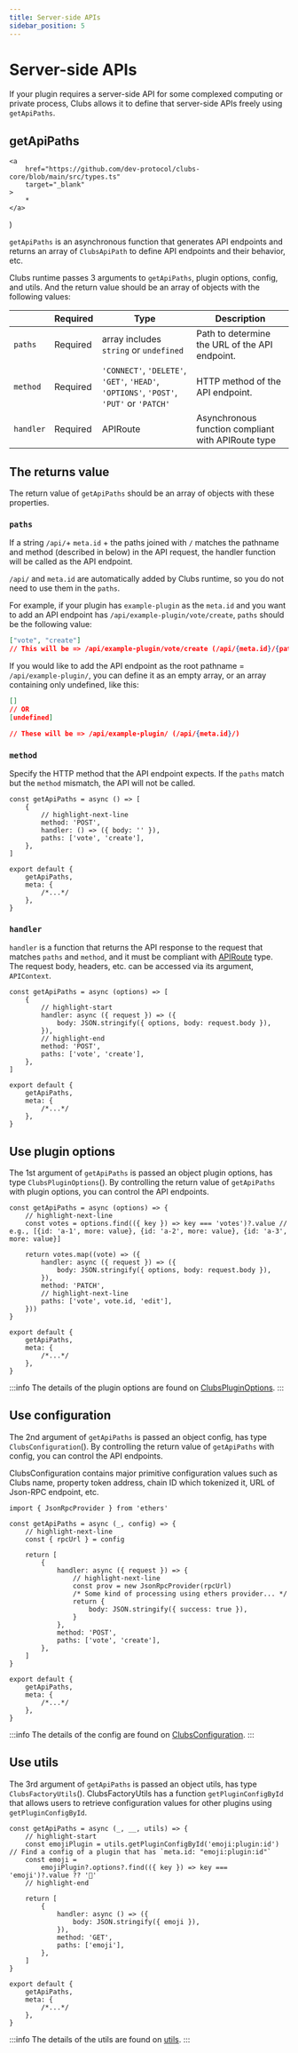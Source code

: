 ```yaml
---
title: Server-side APIs
sidebar_position: 5
---
```


# Server-side APIs

If your plugin requires a server-side API for some complexed computing or private process, Clubs allows it to define that server-side APIs freely using `getApiPaths`.

## getApiPaths

	<a
		href="https://github.com/dev-protocol/clubs-core/blob/main/src/types.ts"
		target="_blank"
	>
		*
	</a>
)

`getApiPaths` is an asynchronous function that generates API endpoints and returns an array of `ClubsApiPath` to define API endpoints and their behavior, etc.

Clubs runtime passes 3 arguments to `getApiPaths`, plugin options, config, and utils. And the return value should be an array of objects with the following values:

|           | Required | Type                                                                                    | Description                                        |
| --------- | -------- | --------------------------------------------------------------------------------------- | -------------------------------------------------- |
| `paths`   | Required | array includes `string` or `undefined`                                                  | Path to determine the URL of the API endpoint.     |
| `method`  | Required | `'CONNECT'`, `'DELETE'`, `'GET'`, `'HEAD'`, `'OPTIONS'`, `'POST'`, `'PUT'` or `'PATCH'` | HTTP method of the API endpoint.                   |
| `handler` | Required | APIRoute                                                                                | Asynchronous function compliant with APIRoute type |

## The returns value

The return value of `getApiPaths` should be an array of objects with these properties.

### `paths`

If a string `/api/`+ `meta.id` + the paths joined with `/` matches the pathname and method (described in below) in the API request, the handler function will be called as the API endpoint.

`/api/` and `meta.id` are automatically added by Clubs runtime, so you do not need to use them in the `paths`.

For example, if your plugin has `example-plugin` as the `meta.id` and you want to add an API endpoint has `/api/example-plugin/vote/create`, `paths` should be the following value:

```json
["vote", "create"]
// This will be => /api/example-plugin/vote/create (/api/{meta.id}/{paths joined with `/`})
```

If you would like to add the API endpoint as the root pathname = `/api/example-plugin/`, you can define it as an empty array, or an array containing only undefined, like this:

```json
[]
// OR
[undefined]

// These will be => /api/example-plugin/ (/api/{meta.id}/)
```

### `method`

Specify the HTTP method that the API endpoint expects. If the `paths` match but the `method` mismatch, the API will not be called.

```tsx title="/src/index.ts"
const getApiPaths = async () => [
	{
		// highlight-next-line
		method: 'POST',
		handler: () => ({ body: '' }),
		paths: ['vote', 'create'],
	},
]

export default {
	getApiPaths,
	meta: {
		/*...*/
	},
}
```

### `handler`

`handler` is a function that returns the API response to the request that matches `paths` and `method`, and it must be compliant with [APIRoute](https://github.com/withastro/astro/blob/main/packages/astro/src/@types/astro.ts) type. The request body, headers, etc. can be accessed via its argument, `APIContext`.

```tsx title="/src/index.ts"
const getApiPaths = async (options) => [
	{
		// highlight-start
		handler: async ({ request }) => ({
			body: JSON.stringify({ options, body: request.body }),
		}),
		// highlight-end
		method: 'POST',
		paths: ['vote', 'create'],
	},
]

export default {
	getApiPaths,
	meta: {
		/*...*/
	},
}
```

## Use plugin options

The 1st argument of `getApiPaths` is passed an object plugin options, has type `ClubsPluginOptions`(<Types />). By controlling the return value of `getApiPaths` with plugin options, you can control the API endpoints.

```tsx title="/src/index.ts"
const getApiPaths = async (options) => {
	// highlight-next-line
	const votes = options.find(({ key }) => key === 'votes')?.value // e.g., [{id: 'a-1', more: value}, {id: 'a-2', more: value}, {id: 'a-3', more: value}]

	return votes.map((vote) => ({
		handler: async ({ request }) => ({
			body: JSON.stringify({ options, body: request.body }),
		}),
		method: 'PATCH',
		// highlight-next-line
		paths: ['vote', vote.id, 'edit'],
	}))
}

export default {
	getApiPaths,
	meta: {
		/*...*/
	},
}
```

:::info
The details of the plugin options are found on [ClubsPluginOptions](../reference/plugin-options).
:::

## Use configuration

The 2nd argument of `getApiPaths` is passed an object config, has type `ClubsConfiguration`(<Types />). By controlling the return value of `getApiPaths` with config, you can control the API endpoints.

ClubsConfiguration contains major primitive configuration values such as Clubs name, property token address, chain ID which tokenized it, URL of Json-RPC endpoint, etc.

```tsx title="/src/index.ts"
import { JsonRpcProvider } from 'ethers'

const getApiPaths = async (_, config) => {
	// highlight-next-line
	const { rpcUrl } = config

	return [
		{
			handler: async ({ request }) => {
				// highlight-next-line
				const prov = new JsonRpcProvider(rpcUrl)
				/* Some kind of processing using ethers provider... */
				return {
					body: JSON.stringify({ success: true }),
				}
			},
			method: 'POST',
			paths: ['vote', 'create'],
		},
	]
}

export default {
	getApiPaths,
	meta: {
		/*...*/
	},
}
```

:::info
The details of the config are found on [ClubsConfiguration](../reference/configuration).
:::

## Use utils

The 3rd argument of `getApiPaths` is passed an object utils, has type `ClubsFactoryUtils`(<Types />). ClubsFactoryUtils has a function `getPluginConfigById` that allows users to retrieve configuration values for other plugins using `getPluginConfigById`.

```tsx title="/src/index.ts"
const getApiPaths = async (_, __, utils) => {
	// highlight-start
	const emojiPlugin = utils.getPluginConfigById('emoji:plugin:id') // Find a config of a plugin that has `meta.id: "emoji:plugin:id"`
	const emoji =
		emojiPlugin?.options?.find(({ key }) => key === 'emoji')?.value ?? '🦄'
	// highlight-end

	return [
		{
			handler: async () => ({
				body: JSON.stringify({ emoji }),
			}),
			method: 'GET',
			paths: ['emoji'],
		},
	]
}

export default {
	getApiPaths,
	meta: {
		/*...*/
	},
}
```

:::info
The details of the utils are found on [utils](../reference/utils).
:::

